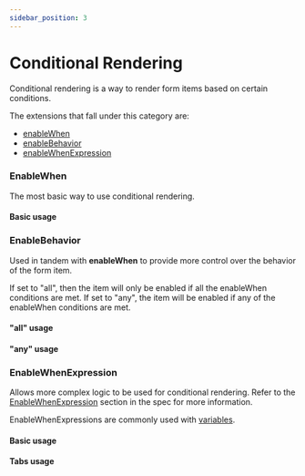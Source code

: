 ```yaml
---
sidebar_position: 3
---
```



# Conditional Rendering

Conditional rendering is a way to render form items based on certain conditions.

The extensions that fall under this category are:

- [enableWhen](http://hl7.org/fhir/uv/sdc/behavior.html#enableWhen)
- [enableBehavior](http://hl7.org/fhir/uv/sdc/behavior.html#enableBehavior)
- [enableWhenExpression](http://hl7.org/fhir/uv/sdc/expressions.html#enableWhenExpression)

### EnableWhen

The most basic way to use conditional rendering.

#### Basic usage

<IframeContainer
  storyId="sdc-9-1-4-form-behavior-other-control--enable-when"
  initialHeight={216}
/>

### EnableBehavior

Used in tandem with **enableWhen** to provide more control over the behavior of the form item.

If set to "all", then the item will only be enabled if all the enableWhen conditions are met. If set to "any", the item will be enabled if any of the enableWhen conditions are met.

#### "all" usage

<IframeContainer
  storyId="sdc-9-1-4-form-behavior-other-control--enable-behavior-all"
  initialHeight={120}
/>

#### "any" usage

<IframeContainer
  storyId="sdc-9-1-4-form-behavior-other-control--enable-behavior-any"
  initialHeight={284}
/>

### EnableWhenExpression

Allows more complex logic to be used for conditional rendering. Refer to the [EnableWhenExpression](http://hl7.org/fhir/uv/sdc/expressions.html#enableWhenExpression) section in the spec for more information.

EnableWhenExpressions are commonly used with [variables](http://hl7.org/fhir/uv/sdc/expressions.html#variable).

#### Basic usage

<IframeContainer
  storyId="sdc-9-1-4-form-behavior-other-control--enable-when-expression-simple"
  initialHeight={396}
/>

#### Tabs usage

<IframeContainer
  storyId="sdc-9-1-4-form-behavior-other-control--enable-when-expression-tabs"
  initialHeight={412}
/>

